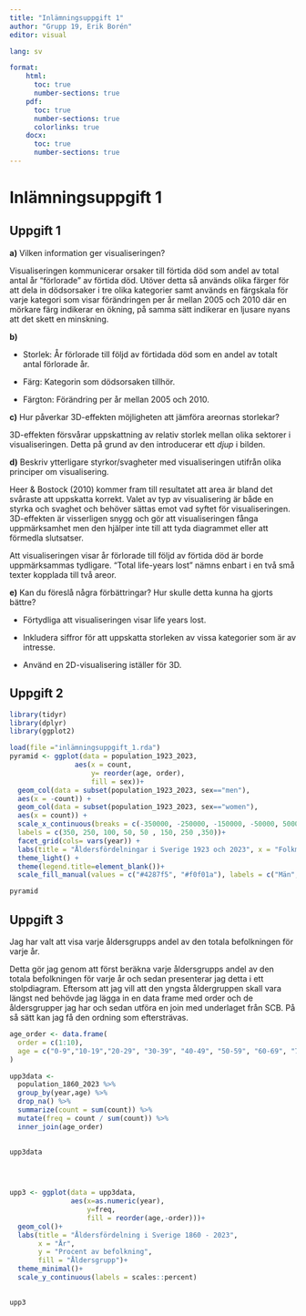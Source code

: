 ```yaml
---
title: "Inlämningsuppgift 1"
author: "Grupp 19, Erik Borén"
editor: visual

lang: sv

format: 
    html: 
      toc: true
      number-sections: true
    pdf:
      toc: true
      number-sections: true
      colorlinks: true
    docx: 
      toc: true
      number-sections: true
---
```


# Inlämningsuppgift 1

## Uppgift 1

**a)** Vilken information ger visualiseringen?

Visualiseringen kommunicerar orsaker till förtida död som andel av total antal år "förlorade" av förtida död. Utöver detta så används olika färger för att dela in dödsorsaker i tre olika kategorier samt används en färgskala för varje kategori som visar förändringen per år mellan 2005 och 2010 där en mörkare färg indikerar en ökning, på samma sätt indikerar en ljusare nyans att det skett en minskning.

**b)**

-   Storlek: År förlorade till följd av förtidada död som en andel av totalt antal förlorade år.

-   Färg: Kategorin som dödsorsaken tillhör.

-   Färgton: Förändring per år mellan 2005 och 2010.

**c)** Hur påverkar 3D-effekten möjligheten att jämföra areornas storlekar?

3D-effekten försvårar uppskattning av relativ storlek mellan olika sektorer i visualiseringen. Detta på grund av den introducerar ett *djup* i bilden.

**d)** Beskriv ytterligare styrkor/svagheter med visualiseringen utifrån olika principer om visualisering.

Heer & Bostock (2010) kommer fram till resultatet att area är bland det svåraste att uppskatta korrekt. Valet av typ av visualisering är både en styrka och svaghet och behöver sättas emot vad syftet för visualiseringen. 3D-effekten är visserligen snygg och gör att visualiseringen fånga uppmärksamhet men den hjälper inte till att tyda diagrammet eller att förmedla slutsatser.

Att visualiseringen visar år förlorade till följd av förtida död är borde uppmärksammas tydligare. "Total life-years lost" nämns enbart i en två små texter kopplada till två areor.

**e)** Kan du föreslå några förbättringar? Hur skulle detta kunna ha gjorts bättre?

-   Förtydliga att visualiseringen visar life years lost.

-   Inkludera siffror för att uppskatta storleken av vissa kategorier som är av intresse.

-   Använd en 2D-visualisering iställer för 3D.

## Uppgift 2

```r
library(tidyr)
library(dplyr)
library(ggplot2)


```

```r
load(file ="inlämningsuppgift_1.rda")
pyramid <- ggplot(data = population_1923_2023,
                aes(x = count,
                    y= reorder(age, order),
                    fill = sex))+
  geom_col(data = subset(population_1923_2023, sex=="men"),
  aes(x = -count)) +
  geom_col(data = subset(population_1923_2023, sex=="women"),
  aes(x = count)) +
  scale_x_continuous(breaks = c(-350000, -250000, -150000, -50000, 50000, 150000, 250000, 350000),
  labels = c(350, 250, 100, 50, 50 , 150, 250 ,350))+
  facet_grid(cols= vars(year)) + 
  labs(title = "Åldersfördelningar i Sverige 1923 och 2023", x = "Folkmängd i tusentals individer", y = "Åldersgrupp", color = NULL ) + 
  theme_light() + 
  theme(legend.title=element_blank())+
  scale_fill_manual(values = c("#4287f5", "#f0f01a"), labels = c("Män", "Kvinnor"))

pyramid
```

## Uppgift 3

Jag har valt att visa varje åldersgrupps andel av den totala befolkningen för varje år.

Detta gör jag genom att först beräkna varje åldersgrupps andel av den totala befolkningen för varje år och sedan presenterar jag detta i ett stolpdiagram. Eftersom att jag vill att den yngsta åldergruppen skall vara längst ned behövde jag lägga in en data frame med order och de åldersgrupper jag har och sedan utföra en join med underlaget från SCB. På så sätt kan jag få den ordning som eftersträvas.

```r
age_order <- data.frame(
  order = c(1:10),
  age = c("0-9","10-19","20-29", "30-39", "40-49", "50-59", "60-69", "70-79", "80-89", "90+")
)

upp3data <-
  population_1860_2023 %>%
  group_by(year,age) %>%
  drop_na() %>%
  summarize(count = sum(count)) %>%
  mutate(freq = count / sum(count)) %>%
  inner_join(age_order)

 
upp3data


  
```

```r
upp3 <- ggplot(data = upp3data,
               aes(x=as.numeric(year),
                   y=freq,
                   fill = reorder(age,-order)))+
  geom_col()+
  labs(title = "Åldersfördelning i Sverige 1860 - 2023",
       x = "År",
       y = "Procent av befolkning",
       fill = "Åldersgrupp")+
  theme_minimal()+
  scale_y_continuous(labels = scales::percent)

      
upp3
```
